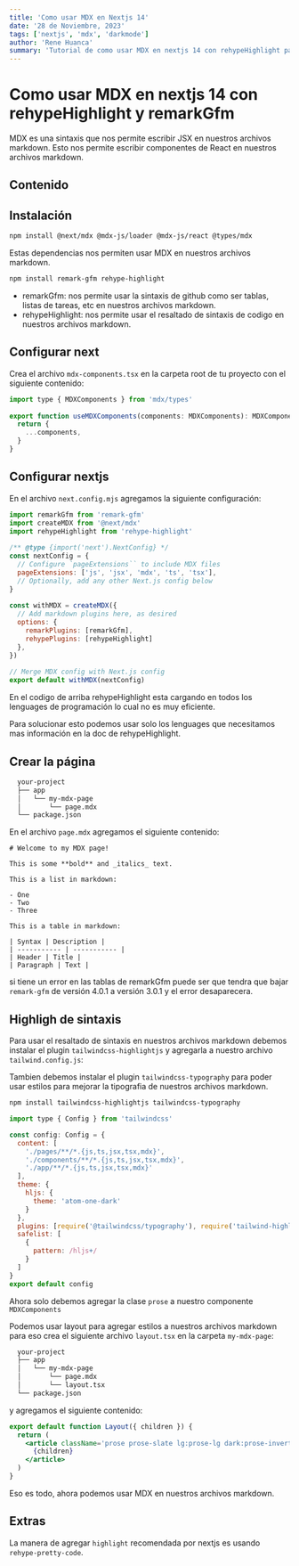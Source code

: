 ```yaml
---
title: 'Como usar MDX en Nextjs 14'
date: '28 de Noviembre, 2023'
tags: ['nextjs', 'mdx', 'darkmode']
author: 'Rene Huanca'
summary: 'Tutorial de como usar MDX en nextjs 14 con rehypeHighlight para highlight de codigo y remarkGfm para ver tablas en nuestros archivos markdown.'
---
```


# Como usar MDX en nextjs 14 con rehypeHighlight y remarkGfm

MDX es una sintaxis que nos permite escribir JSX en nuestros archivos markdown. Esto nos permite escribir componentes de React en nuestros archivos markdown.

## Contenido

## Instalación

```bash
npm install @next/mdx @mdx-js/loader @mdx-js/react @types/mdx
```

Estas dependencias nos permiten usar MDX en nuestros archivos markdown.

```bash
npm install remark-gfm rehype-highlight
```

- remarkGfm: nos permite usar la sintaxis de github como ser tablas, listas de tareas, etc en nuestros archivos markdown.
- rehypeHighlight: nos permite usar el resaltado de sintaxis de codigo en nuestros archivos markdown.

## Configurar next

Crea el archivo `mdx-components.tsx` en la carpeta root de tu proyecto con el siguiente contenido:

```jsx
import type { MDXComponents } from 'mdx/types'
 
export function useMDXComponents(components: MDXComponents): MDXComponents {
  return {
    ...components,
  }
}
```

## Configurar nextjs

En el archivo `next.config.mjs` agregamos la siguiente configuración:

```js
import remarkGfm from 'remark-gfm'
import createMDX from '@next/mdx'
import rehypeHighlight from 'rehype-highlight'
 
/** @type {import('next').NextConfig} */
const nextConfig = {
  // Configure `pageExtensions`` to include MDX files
  pageExtensions: ['js', 'jsx', 'mdx', 'ts', 'tsx'],
  // Optionally, add any other Next.js config below
}
 
const withMDX = createMDX({
  // Add markdown plugins here, as desired
  options: {
    remarkPlugins: [remarkGfm],
    rehypePlugins: [rehypeHighlight]
  },
})
 
// Merge MDX config with Next.js config
export default withMDX(nextConfig)
```

En el codigo de arriba rehypeHighlight esta cargando en todos los lenguages de programación lo cual no es muy eficiente.

Para solucionar esto podemos usar solo los lenguages que necesitamos mas información en la doc de rehypeHighlight.


## Crear la página

```bash
  your-project
  ├── app
  │   └── my-mdx-page
  │       └── page.mdx
  └── package.json
```

En el archivo `page.mdx` agregamos el siguiente contenido:

```text
# Welcome to my MDX page!
 
This is some **bold** and _italics_ text.
 
This is a list in markdown:
 
- One
- Two
- Three

This is a table in markdown:

| Syntax | Description |
| ----------- | ----------- |
| Header | Title |
| Paragraph | Text |

``` 

si tiene un error en las tablas de remarkGfm puede ser que tendra que bajar `remark-gfm` de versión 4.0.1 a versión 3.0.1 y el error desaparecera.

## Highligh de sintaxis

Para usar el resaltado de sintaxis en nuestros archivos markdown debemos instalar el plugin `tailwindcss-highlightjs` y agregarla a nuestro archivo `tailwind.config.js`:

Tambien debemos instalar el plugin `tailwindcss-typography` para poder usar estilos para mejorar la tipografia de nuestros archivos markdown.

```bash
npm install tailwindcss-highlightjs tailwindcss-typography
```

```js
import type { Config } from 'tailwindcss'

const config: Config = {
  content: [
    './pages/**/*.{js,ts,jsx,tsx,mdx}',
    './components/**/*.{js,ts,jsx,tsx,mdx}',
    './app/**/*.{js,ts,jsx,tsx,mdx}'
  ],
  theme: {
    hljs: {
      theme: 'atom-one-dark'
    }
  },
  plugins: [require('@tailwindcss/typography'), require('tailwind-highlightjs')],
  safelist: [
    {
      pattern: /hljs+/
    }
  ]
}
export default config
```

Ahora solo debemos agregar la clase `prose` a nuestro componente `MDXComponents`

Podemos usar layout para agregar estilos a nuestros archivos markdown para eso crea el siguiente archivo `layout.tsx` en la carpeta `my-mdx-page`:

```bash
  your-project
  ├── app
  │   └── my-mdx-page
  │       └── page.mdx
  │       └── layout.tsx
  └── package.json
```

y agregamos el siguiente contenido:

```jsx
export default function Layout({ children }) {
  return (
    <article className='prose prose-slate lg:prose-lg dark:prose-invert'>
      {children}
    </article>
  )
}
```

Eso es todo, ahora podemos usar MDX en nuestros archivos markdown.

## Extras

La manera de agregar `highlight` recomendada por nextjs es usando `rehype-pretty-code`.
